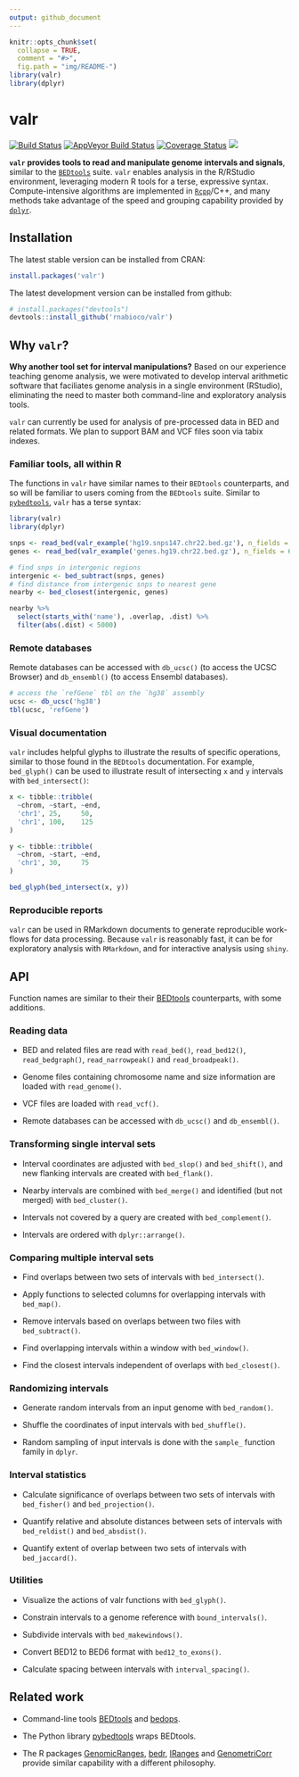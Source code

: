 ```yaml
---
output: github_document
---
```


```r
knitr::opts_chunk$set(
  collapse = TRUE,
  comment = "#>",
  fig.path = "img/README-")
library(valr)
library(dplyr)
```

# valr 

[![Build Status](https://travis-ci.org/rnabioco/valr.svg?branch=master)](https://travis-ci.org/rnabioco/valr)
[![AppVeyor Build Status](https://ci.appveyor.com/api/projects/status/github/jayhesselberth/valr?branch=master&svg=true)](https://ci.appveyor.com/project/jayhesselberth/valr)
[![Coverage Status](https://img.shields.io/codecov/c/github/jayhesselberth/valr/master.svg)](https://codecov.io/github/jayhesselberth/valr?branch=master)
[![](http://www.r-pkg.org/badges/version/valr)](http://www.r-pkg.org/pkg/valr)

**`valr` provides tools to read and manipulate genome intervals and signals**, similar to the [`BEDtools`][1] suite. `valr` enables analysis in the R/RStudio environment, leveraging modern R tools for a terse, expressive syntax. Compute-intensive algorithms are implemented in [`Rcpp`][3]/C++, and many methods take advantage of the speed and grouping capability provided by [`dplyr`][2].

## Installation

The latest stable version can be installed from CRAN:

```r
install.packages('valr')
```

The latest development version can be installed from github:

```r
# install.packages("devtools")
devtools::install_github('rnabioco/valr')
```

## Why `valr`?

**Why another tool set for interval manipulations?** Based on our experience teaching genome analysis, we were motivated to develop interval arithmetic software that faciliates genome analysis in a single environment (RStudio), eliminating the need to master both command-line and exploratory analysis tools.

`valr` can currently be used for analysis of pre-processed data in BED and related formats. We plan to support BAM and VCF files soon via tabix indexes.

### Familiar tools, all within R

The functions in `valr` have similar names to their `BEDtools` counterparts, and so will be familiar to users coming from the `BEDtools` suite. Similar to [`pybedtools`](https://daler.github.io/pybedtools/#why-pybedtools), `valr` has a terse syntax:

```r
library(valr)
library(dplyr)

snps <- read_bed(valr_example('hg19.snps147.chr22.bed.gz'), n_fields = 6)
genes <- read_bed(valr_example('genes.hg19.chr22.bed.gz'), n_fields = 6)

# find snps in intergenic regions
intergenic <- bed_subtract(snps, genes)
# find distance from intergenic snps to nearest gene
nearby <- bed_closest(intergenic, genes)

nearby %>%
  select(starts_with('name'), .overlap, .dist) %>%
  filter(abs(.dist) < 5000)
```

### Remote databases

Remote databases can be accessed with `db_ucsc()` (to access the UCSC Browser) and `db_ensembl()` (to access Ensembl databases).

```r
# access the `refGene` tbl on the `hg38` assembly
ucsc <- db_ucsc('hg38')
tbl(ucsc, 'refGene')
```

### Visual documentation

`valr` includes helpful glyphs to illustrate the results of specific operations, similar to those found in the `BEDtools` documentation. For example, `bed_glyph()` can be used to illustrate result of intersecting `x` and `y` intervals with `bed_intersect()`:

```r
x <- tibble::tribble(
  ~chrom, ~start, ~end,
  'chr1', 25,     50,
  'chr1', 100,    125
)

y <- tibble::tribble(
  ~chrom, ~start, ~end,
  'chr1', 30,     75
)

bed_glyph(bed_intersect(x, y))
```

### Reproducible reports 

`valr` can be used in RMarkdown documents to generate reproducible work-flows for data processing. Because `valr` is reasonably fast, it can be for exploratory analysis with `RMarkdown`, and for interactive analysis using `shiny`.

## API

Function names are similar to their their [BEDtools][1] counterparts, with some additions.

### Reading data

* BED and related files are read with `read_bed()`, `read_bed12()`, `read_bedgraph()`, `read_narrowpeak()` and `read_broadpeak()`.
  
* Genome files containing chromosome name and size information are loaded with `read_genome()`.
  
* VCF files are loaded with `read_vcf()`.

* Remote databases can be accessed with `db_ucsc()` and `db_ensembl()`.

### Transforming single interval sets

* Interval coordinates are adjusted with `bed_slop()` and `bed_shift()`, and new flanking intervals are created with `bed_flank()`.

* Nearby intervals are combined with `bed_merge()` and identified (but not merged) with `bed_cluster()`.  

* Intervals not covered by a query are created with `bed_complement()`.

* Intervals are ordered with `dplyr::arrange()`.

### Comparing multiple interval sets

* Find overlaps between two sets of intervals with `bed_intersect()`.

* Apply functions to selected columns for overlapping intervals with `bed_map()`.

* Remove intervals based on overlaps between two files with `bed_subtract()`.

* Find overlapping intervals within a window with `bed_window()`.

* Find the closest intervals independent of overlaps with `bed_closest()`.

### Randomizing intervals

* Generate random intervals from an input genome with `bed_random()`.

* Shuffle the coordinates of input intervals with `bed_shuffle()`.

* Random sampling of input intervals is done with the `sample_` function family in `dplyr`.

### Interval statistics

* Calculate significance of overlaps between two sets of intervals with `bed_fisher()` and  `bed_projection()`.

* Quantify relative and absolute distances between sets of intervals with `bed_reldist()` and `bed_absdist()`.

* Quantify extent of overlap between two sets of intervals with `bed_jaccard()`.

### Utilities

* Visualize the actions of valr functions with `bed_glyph()`.

* Constrain intervals to a genome reference with `bound_intervals()`.

* Subdivide intervals with `bed_makewindows()`.

* Convert BED12 to BED6 format with `bed12_to_exons()`.

* Calculate spacing between intervals with `interval_spacing()`.

## Related work

* Command-line tools [BEDtools][1] and [bedops][5].

* The Python library [pybedtools][4] wraps BEDtools.

* The R packages [GenomicRanges][6], [bedr][7], [IRanges][8] and [GenometriCorr][9] provide similar capability with a different philosophy.

[1]: http://bedtools.readthedocs.org/en/latest/
[2]: https://github.com/hadley/dplyr
[3]: http://www.rcpp.org/
[4]: https://pythonhosted.org/pybedtools/
[5]: http://bedops.readthedocs.org/en/latest/index.html
[6]: https://bioconductor.org/packages/release/bioc/html/GenomicRanges.html
[7]: https://CRAN.R-project.org/package=bedr 
[8]: https://bioconductor.org/packages/release/bioc/html/IRanges.html
[9]: http://journals.plos.org/ploscompbiol/article?id=10.1371/journal.pcbi.1002529
[10]: http://rmarkdown.rstudio.com/
[11]: https://www.r-bloggers.com/why-i-dont-like-jupyter-fka-ipython-notebook/
[12]: https://bitbucket.org/snakemake/snakemake/wiki/Home
[13]: http://shiny.rstudio.com/
